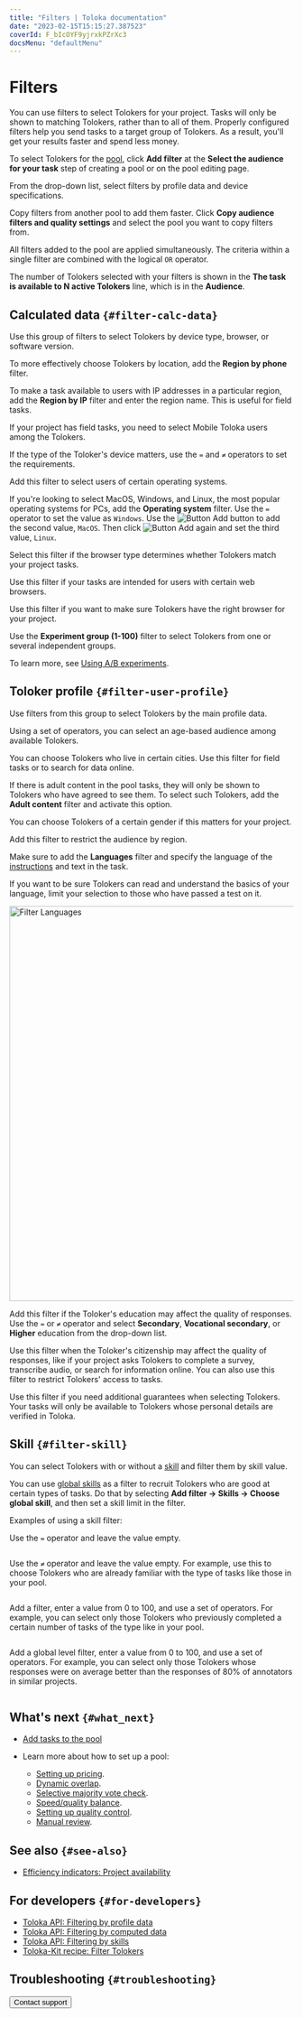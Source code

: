 ```yaml
---
title: "Filters | Toloka documentation"
date: "2023-02-15T15:15:27.387523"
coverId: F_bIcOYF9yjrxkPZrXc3
docsMenu: "defaultMenu"
---
```



# Filters

You can use filters to select Tolokers for your project. Tasks will only be shown to matching Tolokers, rather than to all of them. Properly configured filters help you send tasks to a target group of Tolokers. As a result, you'll get your results faster and spend less money.

To select Tolokers for the [pool](/docs/glossary#pool), click **Add filter** at the **Select the audience for your task** step of creating a pool or on the pool editing page.

From the drop-down list, select filters by profile data and device specifications.

<Note mode="tip" title="Tip">

Copy filters from another pool to add them faster. Click **Copy audience filters and quality settings** and select the pool you want to copy filters from.

</Note>

All filters added to the pool are applied simultaneously. The criteria within a single filter are combined with the logical `OR` operator.

<Note mode="note" title="Note">

<TolokaRequesterSourceFilterClientAbout/>

</Note>

The number of Tolokers selected with your filters is shown in the **The task is available to N active Tolokers** line, which is in the **Audience**.

## Calculated data `{#filter-calc-data}`

Use this group of filters to select Tolokers by device type, browser, or software version.

<Cut title="Region by phone number">

To more effectively choose Tolokers by location, add the **Region by phone** filter.

</Cut>

<Cut title="Region by IP">

To make a task available to users with IP addresses in a particular region, add the **Region by IP** filter and enter the region name. This is useful for field tasks.

</Cut>

<Cut title="Client">

<TolokaRequesterSourceFilterClientAbout/>

If your project has field tasks, you need to select Mobile Toloka users among the Tolokers.

</Cut>

<Cut title="Device type">

If the type of the Toloker's device matters, use the `=` and `≠` operators to set the requirements.

</Cut>

<Cut title="Operating system">

Add this filter to select users of certain operating systems.

<Note mode="tip" title="Tip">

If you're looking to select MacOS, Windows, and Linux, the most popular operating systems for PCs, add the **Operating system** filter. Use the `=` operator to set the value as `Windows`. Use the <img src="https://tlkfrontprod.azureedge.net/portal-production/static/uploaded/images/1675425170178/1675425170178_original_svg.svg" alt="Button Add" /> button to add the second value, `MacOS`. Then click <img src="https://tlkfrontprod.azureedge.net/portal-production/static/uploaded/images/1675425170178/1675425170178_original_svg.svg" alt="Button Add" /> again and set the third value, `Linux`.

</Note>

</Cut>

<Cut title="Type of client application">

Select this filter if the browser type determines whether Tolokers match your project tasks.

</Cut>

<Cut title="Browser">

Use this filter if your tasks are intended for users with certain web browsers.

</Cut>

<Cut title="Client application versions">

Use this filter if you want to make sure Tolokers have the right browser for your project.

</Cut>

<Cut title="Experiment group (1-100)">

Use the **Experiment group (1-100)** filter to select Tolokers from one or several independent groups.

To learn more, see [Using A/B experiments](/docs/guide/ab-experiment).

</Cut>

## Toloker profile `{#filter-user-profile}`

Use filters from this group to select Tolokers by the main profile data.

<Cut title="Date of birth">

Using a set of operators, you can select an age-based audience among available Tolokers.

</Cut>

<Cut title="City">

You can choose Tolokers who live in certain cities. Use this filter for field tasks or to search for data online.

</Cut>

<Cut title="Adult content">

If there is adult content in the pool tasks, they will only be shown to Tolokers who have agreed to see them. To select such Tolokers, add the **Adult content** filter and activate this option.

</Cut>

<Cut title="Gender">

You can choose Tolokers of a certain gender if this matters for your project.

</Cut>

<Cut title="Country">

Add this filter to restrict the audience by region.

</Cut>

<Cut title="Languages">

Make sure to add the **Languages** filter and specify the language of the [instructions](/docs/glossary#instructions) and text in the task.

If you want to be sure Tolokers can read and understand the basics of your language, limit your selection to those who have passed a test on it.

<Image width="700px" withBackground imageId="1675426705219" alt="Filter Languages" />

</Cut>

<Cut title="Education">

Add this filter if the Toloker's education may affect the quality of responses. Use the `=` or `≠` operator and select **Secondary**, **Vocational secondary**, or **Higher** education from the drop-down list.

</Cut>

<Cut title="Citizenship">

Use this filter when the Toloker's citizenship may affect the quality of responses, like if your project asks Tolokers to complete a survey, transcribe audio, or search for information online. You can also use this filter to restrict Tolokers' access to tasks.

</Cut>

<Cut title="Verified">

Use this filter if you need additional guarantees when selecting Tolokers. Your tasks will only be available to Tolokers whose personal details are verified in Toloka.

</Cut>

## Skill `{#filter-skill}`

You can select Tolokers with or without a [skill](/docs/glossary#skill) and filter them by skill value.

You can use [global skills](/docs/guide/nav-cross-project) as a filter to recruit Tolokers who are good at certain types of tasks. Do that by selecting **Add filter → Skills → Choose global skill**, and then set a skill limit in the filter.

Examples of using a skill filter:

<Cut title="I need Tolokers without a skill">

Use the `=` operator and leave the value empty.

<Image width="700px" withBackground imageId="1675426702400" alt="" />

</Cut>

<Cut title="I need Tolokers with a skill and the skill level doesn't matter">

Use the `≠` operator and leave the value empty. For example, use this to choose Tolokers who are already familiar with the type of tasks like those in your pool.

<Image width="700px" withBackground imageId="1675426707500" alt="" />

</Cut>

<Cut title="I need Tolokers with a skill of a certain level">

Add a filter, enter a value from 0 to 100, and use a set of operators. For example, you can select only those Tolokers who previously completed a certain number of tasks of the type like in your pool.

<Image width="700px" withBackground imageId="1675426710797" alt="" />

</Cut>

<Cut title="I need Tolokers with a global skill of a certain level">

Add a global level filter, enter a value from 0 to 100, and use a set of operators. For example, you can select only those Tolokers whose responses were on average better than the responses of 80% of annotators in similar projects.

<Image width="700px" withBackground imageId="1675426699123" alt="" />

</Cut>

## What's next `{#what_next}`
- [Add tasks to the pool](/docs/guide/pool)
- Learn more about how to set up a pool:

    - [Setting up pricing](/docs/guide/dynamic-pricing).
    - [Dynamic overlap](/docs/guide/dynamic-overlap).
    - [Selective majority vote check](/docs/guide/selective-mvote).
    - [Speed/quality balance](/docs/guide/adjust).
    - [Setting up quality control](/docs/guide/qa-pool-settings).
    - [Manual review](/docs/guide/offline-accept).

## See also `{#see-also}`

- [Efficiency indicators: Project availability](/docs/guide/efficiency-metrics/available-performers)

## For developers `{#for-developers}`

- [Toloka API: Filtering by profile data](/docs/api/filter-profile)
- [Toloka API: Filtering by computed data](/docs/api/filter-computed)
- [Toloka API: Filtering by skills](/docs/api/filter-skill)
- [Toloka-Kit recipe: Filter Tolokers](/docs/toloka-kit/recipes/filter-tolokers)

## Troubleshooting `{#troubleshooting}`

<Cut title="Tolokers">

<FaqFindGender/>

<FaqDemographicGeoParams/>

<FaqArbitraryUser/>

<FaqLimitNumberTolokers/>

<FaqSpecificCity/>

<FaqSkillForDifferentProjects/>

</Cut>

<Cut title="Skill">

<FaqCalculateSkill/>

<FaqAssignSkill/>

<FaqSkillExpiration/>

<FaqSelectSpecificTolokers/>

<FaqSetUpFilter/>

<FaqRaiseSkill/>

<FaqAssignedSkill/>

<FaqShowSkill/>

<FaqAutoAssignSkill/>

</Cut>

<FaqTaskAvailable/>

<TroubleshootingMobileUnavailable/>

<Button themeColor="light" view="default" size="l" type="link" url="/docs/guide/troubleshooting/support?form-source=guide-filters">Contact support</Button>
